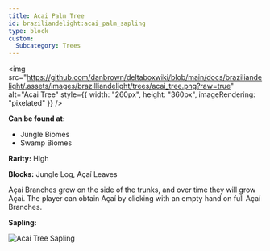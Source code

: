 ```yaml
---
title: Acai Palm Tree
id: braziliandelight:acai_palm_sapling
type: block
custom:
  Subcategory: Trees
---
```


<div style={{ display: "flex", flexWrap: "wrap", alignItems: "flex-start", gap: "20px" }}>

  <img src="https://github.com/danbrown/deltaboxwiki/blob/main/docs/braziliandelight/.assets/images/brazilliandelight/trees/acai_tree.png?raw=true"
       alt="Acai Tree"
       style={{ width: "260px", height: "360px", imageRendering: "pixelated" }}
  />

  <div style={{ flex: "1", minWidth: "250px" }}>
    <p><strong>Can be found at:</strong></p>
    <ul>
      <li>Jungle Biomes</li>
      <li>Swamp Biomes</li>
    </ul>
    <p><strong>Rarity:</strong> High</p>
    <p><strong>Blocks:</strong> Jungle Log, Açaí Leaves</p>
    <p>Açaí Branches grow on the side of the trunks, and over time they will grow Açaí. 
    The player can obtain Açaí by clicking with an empty hand on full Açaí Branches.</p>
    <p><strong>Sapling:</strong></p>
    <img src="https://github.com/danbrown/deltaboxwiki/blob/main/docs/braziliandelight/.assets/item/braziliandelight/acai_palm_sapling.png?raw=true"
         alt="Acai Tree Sapling"
         style={{ width: "128px", height: "128px", imageRendering: "pixelated" }}
    />
  </div>

</div>